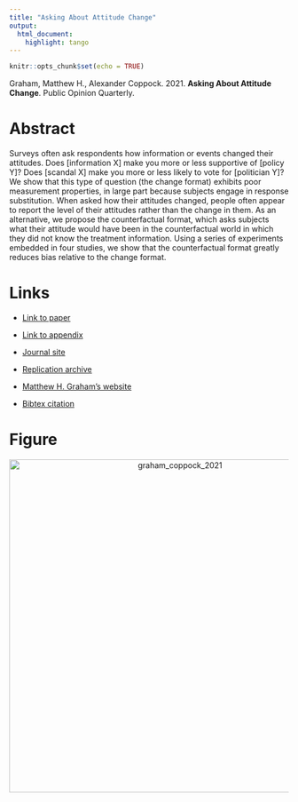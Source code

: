 ```yaml
---
title: "Asking About Attitude Change"
output:
  html_document:
    highlight: tango
---
```


```r
knitr::opts_chunk$set(echo = TRUE)
```

Graham, Matthew H., Alexander Coppock. 2021. <b>Asking About Attitude Change</b>. Public Opinion Quarterly.

# Abstract
Surveys often ask respondents how information or events changed their attitudes. Does [information X] make you more or less supportive of [policy Y]? Does [scandal X] make you more or less likely to vote for [politician Y]? We show that this type of question (the change format) exhibits poor measurement properties, in large part because subjects engage in response substitution. When asked how their attitudes changed, people often appear to report the level of their attitudes rather than the change in them. As an alternative, we propose the counterfactual format, which asks subjects what their attitude would have been in the counterfactual world in which they did not know the treatment information. Using a series of experiments embedded in four studies, we show that the counterfactual format greatly reduces bias relative to the change format.

# Links
 - <a href='graham_coppock_2021.pdf' target='_blank'>Link to paper</a>
 - <a href='graham_coppock_2021_appendix.pdf'target='_blank'>Link to appendix</a>
 - <a href='https://doi.org/10.1093/poq/nfab009'target='_blank'>Journal site</a>
 - <a href='https://doi.org/10.7910/DVN/GFF78K'target='_blank'>Replication archive</a>

 - <a href= 'http://m-graham.com' target='_blank'>Matthew H. Graham's website</a>
 - <a href='graham_coppock_2021.txt'target='_blank'>Bibtex citation</a>

# Figure
<center><img src="display_figures/graham_coppock_2021_display.png" alt="graham_coppock_2021" width="600"></center>